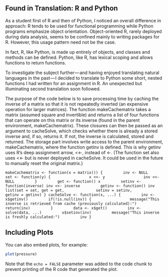 ## Found in Translation: R and Python

As a student first of R and then of Python, I noticed an overall difference in approach: R tends to be used for functional programming while Python programs emphasize object orientation. Object-oriented R, rarely deployed during data analysis, seems to be confined mainly to writing packages for R. However, this usage pattern need not be the case.

In fact, R, like Python, is made up entirely of objects, and classes and methods can be defined. Python, like R, has lexical scoping and allows functions to return functions.

To investigate the subject further — and having enjoyed translating natural languages in the past — I decided to translate to Python some short, nested functions I had written for an assignment in R. An unexpected but illuminating second translation soon followed.

The purpose of the code below is to save processing time by caching the inverse of a matrix so that it is not repeatedly inverted (an expensive operation for larger matrices). The function makeCachematrix takes a matrix (assumed square and invertible) and returns a list of four functions that can operate on this matrix or its inverse (found in the parent environment, makeCachematrix). These closures can then be passed as an argument to cacheSolve, which checks whether there is already a stored inverse and, if so, returns it. If not, the inverse is calculated, stored and returned. The storage part involves write access to the parent environment, makeCachematrix, where the function getinv is defined. This is why getinv uses R’s deep assignment arrow, <<-, instead of <-. (The function set also uses <<- but is never deployed in cacheSolve. It could be used in the future to manually reset the original matrix.)

```makeCachematrix <- function(x = matrix()) {
        inv <- NULL
        set <- function(y) {
                x <<- y
                inv <<- NULL
        }
        get <- function() x
        setinv <- function(inverse) inv <<- inverse
        getinv <- function() inv
        list(set = set, get = get,
             setinv = setinv,
             getinv = getinv)
}
cacheSolve <- function(x, ...) {
        inv <- x$getinv()
        if(!is.null(inv)) {
                message("This inverse is retrieved from cache (previously calculated):")
                return(inv)
        }
        data <- x$get()
        inv <- solve(data, ...)
        x$setinv(inv)
        message("This inverse is freshly calculated:")
        inv
}```

## Including Plots

You can also embed plots, for example:

```r
plot(pressure)
```

Note that the `echo = FALSE` parameter was added to the code chunk to prevent printing of the R code that generated the plot.
